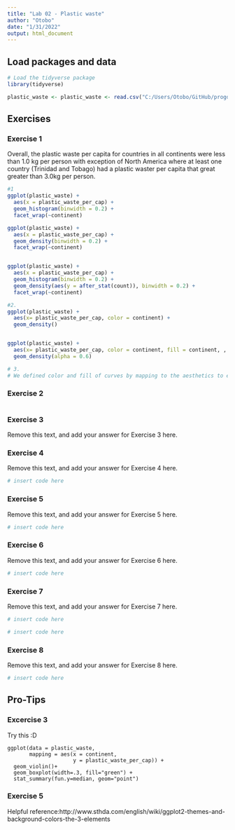 ```yaml
---
title: "Lab 02 - Plastic waste"
author: "Otobo"
date: "1/31/2022"
output: html_document
---
```


## Load packages and data

```r
# Load the tidyverse package
library(tidyverse)
```

```r
plastic_waste <- plastic_waste <- read.csv("C:/Users/Otobo/GitHub/progdata-class/data/data.csv")

```

## Exercises

### Exercise 1

Overall, the plastic waste per capita for countries in all continents were less than 1.0 kg per person with exception of North America where at least one country (Trinidad and Tobago) had a plastic waster per capita that great greater than 3.0kg per person.

```r
#1
ggplot(plastic_waste) +
  aes(x = plastic_waste_per_cap) +
  geom_histogram(binwidth = 0.2) +
  facet_wrap(~continent)

ggplot(plastic_waste) +
  aes(x = plastic_waste_per_cap) +
  geom_density(binwidth = 0.2) +
  facet_wrap(~continent)


ggplot(plastic_waste) +
  aes(x = plastic_waste_per_cap) +
  geom_histogram(binwidth = 0.2) +
  geom_density(aes(y = after_stat(count)), binwidth = 0.2) +
  facet_wrap(~continent)

#2.
ggplot(plastic_waste) +
  aes(x= plastic_waste_per_cap, color = continent) + 
  geom_density()


ggplot(plastic_waste) +
  aes(x= plastic_waste_per_cap, color = continent, fill = continent, , alpha = 0.5) + 
  geom_density(alpha = 0.6)

# 3. 
# We defined color and fill of curves by mapping to the aesthetics to ensure that the boundaries for each continent have unique colors and the spaces with thin them are filled with the respective colors. However, we define alpha level to the geom to alter the level of opacity/transparency for each  boundary in order to make them distinguishable
```


### Exercise 2

```r

```

### Exercise 3

Remove this text, and add your answer for Exercise 3 here.

### Exercise 4

Remove this text, and add your answer for Exercise 4 here.

```r
# insert code here
```

### Exercise 5

Remove this text, and add your answer for Exercise 5 here.

```r
# insert code here
```

### Exercise 6

Remove this text, and add your answer for Exercise 6 here.

```r
# insert code here
```

### Exercise 7

Remove this text, and add your answer for Exercise 7 here.

```r
# insert code here
```

```r
# insert code here
```

### Exercise 8

Remove this text, and add your answer for Exercise 8 here.

```r
# insert code here
```

## Pro-Tips

### Excercise 3

Try this :D

```
ggplot(data = plastic_waste, 
       mapping = aes(x = continent, 
                     y = plastic_waste_per_cap)) +
  geom_violin()+
  geom_boxplot(width=.3, fill="green") +
  stat_summary(fun.y=median, geom="point") 
```

### Exercise 5 

Helpful reference:http://www.sthda.com/english/wiki/ggplot2-themes-and-background-colors-the-3-elements


